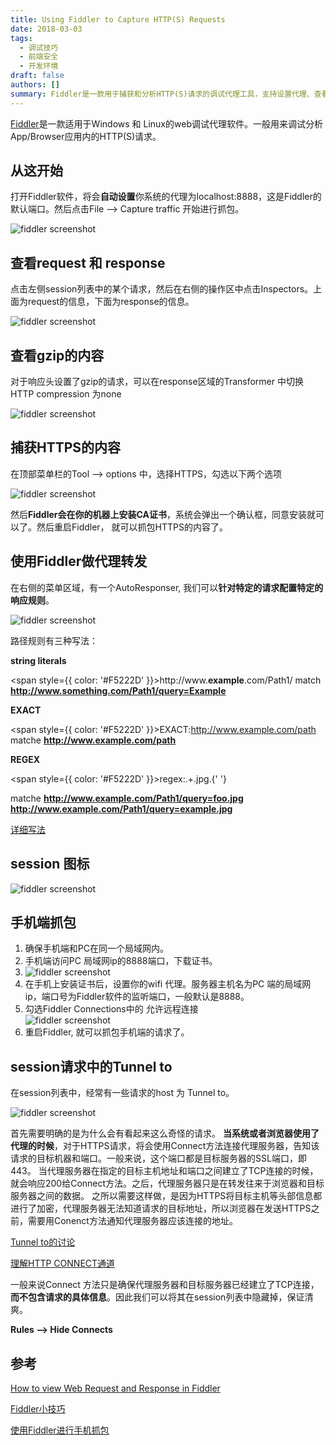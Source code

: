```yaml
---
title: Using Fiddler to Capture HTTP(S) Requests
date: 2018-03-03
tags:
  - 调试技巧
  - 前端安全
  - 开发环境
draft: false
authors: []
summary: Fiddler是一款用于捕获和分析HTTP(S)请求的调试代理工具，支持设置代理、查看请求响应及手机抓包。
---
```


[Fiddler](https://www.telerik.com/fiddler)是一款适用于Windows 和 Linux的web调试代理软件。一般用来调试分析App/Browser应用内的HTTP(S)请求。

## 从这开始

打开Fiddler软件，将会**自动设置**你系统的代理为localhost:8888，这是Fiddler的默认端口。然后点击File --> Capture traffic 开始进行抓包。

<div className="relative max-h-[400px] max-w-full">
  <Image
    style={{ objectFit: 'contain' }}
    className="my-0 h-auto max-h-[400px] w-auto max-w-full"
    alt="fiddler screenshot"
    src="https://cdn.nlark.com/yuque/0/2020/png/438262/1583205797184-c1345731-4842-4445-bb33-aa060b3218bf.png"
    width={0}
    height={0}
    sizes="100vw"
  />
</div>

## 查看request 和 response

点击左侧session列表中的某个请求，然后在右侧的操作区中点击Inspectors。上面为request的信息，下面为response的信息。

<div className="relative max-h-[400px] max-w-full">
  <Image
    style={{ objectFit: 'contain' }}
    className="my-0 h-auto max-h-[400px] w-auto max-w-full"
    alt="fiddler screenshot"
    src="https://cdn.nlark.com/yuque/0/2020/png/438262/1583206075501-4ddb2243-7ca5-466e-ae57-da8dbdef4add.png"
    width={0}
    height={0}
    sizes="100vw"
  />
</div>

## 查看gzip的内容

对于响应头设置了gzip的请求，可以在response区域的Transformer 中切换HTTP compression 为none

<div className="relative max-h-[400px] max-w-full">
  <Image
    style={{ objectFit: 'contain' }}
    className="my-0 h-auto max-h-[400px] w-auto max-w-full"
    alt="fiddler screenshot"
    src="https://cdn.nlark.com/yuque/0/2020/png/438262/1583206578783-70b92185-44bf-4c14-ae60-0f156b6997ec.png"
    width={0}
    height={0}
    sizes="100vw"
  />
</div>

## 捕获HTTPS的内容

在顶部菜单栏的Tool --> options 中，选择HTTPS，勾选以下两个选项

<div className="relative max-h-[400px] max-w-full">
  <Image
    style={{ objectFit: 'contain' }}
    className="my-0 h-auto max-h-[400px] w-auto max-w-full"
    alt="fiddler screenshot"
    src="https://cdn.nlark.com/yuque/0/2020/png/438262/1583206734282-959d2b72-2ba8-4555-bc36-3a8f8f41044f.png"
    width={0}
    height={0}
    sizes="100vw"
  />
</div>

然后**Fiddler会在你的机器上安装CA证书**，系统会弹出一个确认框，同意安装就可以了。然后重启Fiddler， 就可以抓包HTTPS的内容了。

## 使用Fiddler做代理转发

在右侧的菜单区域，有一个AutoResponser, 我们可以**针对特定的请求配置特定的响应规则**。

<div className="relative max-h-[400px] max-w-full">
  <Image
    style={{ objectFit: 'contain' }}
    className="my-0 h-auto max-h-[400px] w-auto max-w-full"
    alt="fiddler screenshot"
    src="https://cdn.nlark.com/yuque/0/2020/png/438262/1583207019031-7c5dfd5c-a7d4-4569-821f-b82f246cee43.png"
    width={0}
    height={0}
    sizes="100vw"
  />
</div>

路径规则有三种写法：

**string literals**

<span style={{ color: '#F5222D' }}>http://www.**example**.com/Path1/</span> match
**http://www.something.com/Path1/query=Example**

**EXACT**

<span style={{ color: '#F5222D' }}>EXACT:http://www.example.com/path</span> matche
**http://www.example.com/path**

**REGEX**

<span style={{ color: '#F5222D' }}>regex:.+.jpg.</span>{' '}

matche
**http://www.example.com/Path1/query=foo.jpg**
**http://www.example.com/Path1/query=example.jpg**

[详细写法](https://docs.telerik.com/fiddler/knowledgebase/autoresponder)

## session 图标

<div className="relative max-h-[400px] max-w-full">
  <Image
    style={{ objectFit: 'contain' }}
    className="my-0 h-auto max-h-[400px] w-auto max-w-full"
    alt="fiddler screenshot"
    src="https://cdn.nlark.com/yuque/0/2020/webp/438262/1583207603403-2eec177b-8ed6-4b10-bcd8-09cf9920244b.webp"
    width={0}
    height={0}
    sizes="100vw"
  />
</div>

## 手机端抓包

1. 确保手机端和PC在同一个局域网内。
2. 手机端访问PC 局域网ip的8888端口，下载证书。
3. <div className="relative max-h-[400px] max-w-full">
     <Image
       style={{ objectFit: 'contain' }}
       className="my-0 h-auto max-h-[400px] w-auto max-w-full"
       alt="fiddler screenshot"
       src="https://cdn.nlark.com/yuque/0/2020/png/438262/1583207747768-1c1eef42-9b09-4e19-9de4-e5aed9c8bc8b.png"
       width={0}
       height={0}
       sizes="100vw"
     />
   </div>
4. 在手机上安装证书后，设置你的wifi 代理。服务器主机名为PC 端的局域网ip，端口号为Fiddler软件的监听端口，一般默认是8888。
5. 勾选Fiddler Connections中的 允许远程连接
   <div className="relative max-h-[400px] max-w-full">
     <Image
       style={{ objectFit: 'contain' }}
       className="my-0 h-auto max-h-[400px] w-auto max-w-full"
       alt="fiddler screenshot"
       src="https://cdn.nlark.com/yuque/0/2020/png/438262/1583207939421-437059d0-ab47-4430-8526-bcf6f39c1c3f.png"
       width={0}
       height={0}
       sizes="100vw"
     />
   </div>
6. 重启Fiddler, 就可以抓包手机端的请求了。

## session请求中的Tunnel to

在session列表中，经常有一些请求的host 为 Tunnel to。

<div className="relative max-h-[400px] max-w-full">
  <Image
    style={{ objectFit: 'contain' }}
    className="my-0 h-auto max-h-[400px] w-auto max-w-full"
    alt="fiddler screenshot"
    src="https://cdn.nlark.com/yuque/0/2020/png/438262/1583209674512-720712b1-f5d7-4f6f-9f0f-9c48a520a437.png"
    width={0}
    height={0}
    sizes="100vw"
  />
</div>

首先需要明确的是为什么会有看起来这么奇怪的请求。
**当系统或者浏览器使用了代理的时候**，对于HTTPS请求，将会使用Connect方法连接代理服务器，告知该请求的目标机器和端口。一般来说，这个端口都是目标服务器的SSL端口，即443。
当代理服务器在指定的目标主机地址和端口之间建立了TCP连接的时候，就会响应200给Connect方法。之后，代理服务器只是在转发往来于浏览器和目标服务器之间的数据。
之所以需要这样做，是因为HTTPS将目标主机等头部信息都进行了加密，代理服务器无法知道请求的目标地址，所以浏览器在发送HTTPS之前，需要用Conenct方法通知代理服务器应该连接的地址。

[Tunnel to的讨论](https://groups.google.com/forum/#!topic/httpfiddler/RCkzE3HhhxY)

[理解HTTP CONNECT通道](https://www.joji.me/zh-cn/blog/the-http-connect-tunnel/)

一般来说Connect 方法只是确保代理服务器和目标服务器已经建立了TCP连接， **而不包含请求的具体信息**。因此我们可以将其在session列表中隐藏掉，保证清爽。

**Rules --> Hide Connects**

## 参考

[How to view Web Request and Response in Fiddler](https://zappysys.com/blog/how-to-use-fiddler-to-analyze-http-web-requests/)

[Fiddler小技巧](https://www.jianshu.com/p/18b9c5cb493d)

[使用Fiddler进行手机抓包](https://www.jianshu.com/p/724097741bdf)
